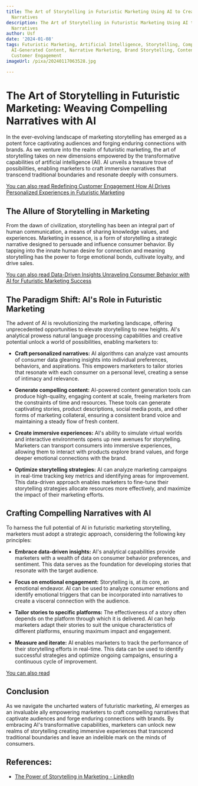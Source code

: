 ```yaml
---
title: The Art of Storytelling in Futuristic Marketing Using AI to Create Compelling
  Narratives
description: The Art of Storytelling in Futuristic Marketing Using AI to Create Compelling
  Narratives
author: Usf
date: '2024-01-08'
tags: Futuristic Marketing, Artificial Intelligence, Storytelling, Compelling Narratives,
  AI-Generated Content, Narrative Marketing, Brand Storytelling, Content Marketing,
  Customer Engagement
imageUrl: /pixa/20240117063528.jpg

---
```

#  The Art of Storytelling in Futuristic Marketing:  Weaving Compelling Narratives with AI

In the  ever-evolving landscape of marketing storytelling has emerged as a potent force captivating audiences and forging enduring  connections with brands. As we venture into the realm of futuristic marketing, the art of storytelling takes on new dimensions  empowered by the transformative capabilities of artificial intelligence (AI). AI unveils a treasure trove  of possibilities, enabling marketers to craft immersive narratives that transcend traditional  boundaries and resonate deeply with consumers.

[You  can also read Redefining Customer Engagement How AI Drives Personalized Experiences in Futuristic Marketing](Redefining%20Customer%20Engagement%20How%20AI%20Drives%20Personalized%20Experiences%20in%20Futuristic%20Marketing)


## The Allure of Storytelling in  Marketing

From the dawn of civilization, storytelling  has been an integral part  of human communication,  a means of sharing knowledge values, and  experiences.  Marketing in essence, is a  form of storytelling a strategic  narrative designed to persuade and influence consumer behavior. By tapping into the innate human desire for connection and meaning  storytelling has the power to forge emotional bonds, cultivate loyalty, and drive  sales.

[You can also read Data-Driven Insights Unraveling Consumer Behavior with AI  for Futuristic  Marketing Success](Data-Driven%20Insights%20Unraveling%20Consumer%20Behavior%20with%20AI%20for%20Futuristic%20Marketing%20Success)


## The  Paradigm Shift: AI's Role  in Futuristic Marketing

The advent of AI  is revolutionizing the marketing  landscape, offering unprecedented opportunities to elevate storytelling to new heights. AI's analytical prowess natural language processing capabilities and creative potential unlock a world of  possibilities, enabling marketers to:

- **Craft personalized narratives:** AI algorithms can analyze vast amounts of consumer data gleaning insights into individual preferences, behaviors,  and  aspirations. This  empowers marketers to tailor  stories that resonate with each consumer on a personal level, creating a sense of intimacy and relevance.

- **Generate  compelling content:** AI-powered content generation tools can produce high-quality, engaging content at scale, freeing marketers from the  constraints of time and resources. These tools can generate captivating stories, product descriptions, social media posts, and other forms of marketing collateral, ensuring a consistent brand voice and maintaining a steady flow of fresh content.

- **Create immersive  experiences:** AI's ability to simulate virtual worlds and  interactive environments opens up  new avenues for storytelling. Marketers can transport consumers into immersive experiences,  allowing them to  interact with  products explore brand  values, and forge deeper  emotional connections with the brand.

- **Optimize storytelling strategies:** AI can analyze marketing campaigns in real-time tracking key metrics and identifying areas for improvement. This data-driven approach enables marketers to fine-tune their storytelling strategies allocate resources more effectively, and maximize the impact of their marketing efforts.

## Crafting Compelling Narratives with AI

To  harness the full potential of AI in futuristic  marketing storytelling, marketers must adopt a strategic approach, considering the following key principles:

- **Embrace data-driven insights:** AI's analytical capabilities provide marketers with a  wealth  of data on consumer behavior preferences, and sentiment. This data serves as the foundation for  developing stories that resonate with the target audience.

- **Focus on emotional engagement:** Storytelling is, at its core, an emotional endeavor. AI can be used to analyze  consumer emotions and identify emotional triggers that can be incorporated  into narratives to create a visceral connection with the audience.

- **Tailor stories to  specific platforms:** The effectiveness of  a story often depends on the  platform through which it is delivered. AI can help  marketers adapt their stories to suit the unique characteristics of different platforms, ensuring maximum  impact  and engagement.

- **Measure and iterate:**  AI enables marketers to  track the performance of their storytelling efforts in real-time. This data can  be used to identify  successful  strategies and optimize ongoing  campaigns, ensuring a continuous cycle of improvement.

[You can also read ]()


## Conclusion

As we navigate the  uncharted waters of futuristic marketing, AI emerges as an invaluable ally empowering marketers to craft  compelling narratives that captivate audiences and forge enduring connections with brands. By embracing AI's transformative capabilities, marketers can unlock new realms of storytelling creating immersive  experiences that transcend traditional boundaries and leave an indelible mark on the  minds of  consumers.

## References:
- [The Power of Storytelling in Marketing - LinkedIn](https://www.linkedin.com/pulse/power-storytelling-marketing-scrrum)
